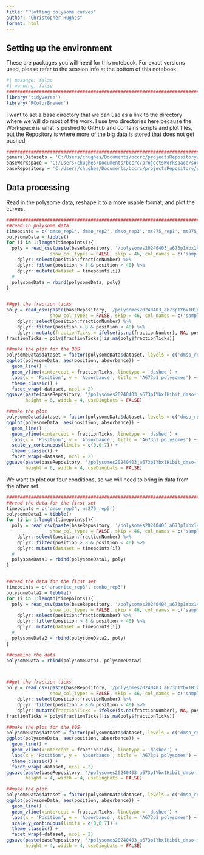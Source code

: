 ```yaml
---
title: "Plotting polysome curves"
author: "Christopher Hughes"
format: html
---
```


## Setting up the environment

These are packages you will need for this notebook. For exact versions used, please refer to the session info at the bottom of this notebook.

```r
#| message: false
#| warning: false
##########################################################################################
library('tidyverse')
library('RColorBrewer')
```

I want to set a base directory that we can use as a link to the directory where we will do most of the work. I use two directories here because the Workspace is what is pushed to GitHub and contains scripts and plot files, but the Repository is where more of the big data is stored that does not get pushed.

```r
##########################################################################################
generalDatasets = 'C:/Users/chughes/Documents/bccrc/projectsRepository/generalDatasets'
baseWorkspace = 'C:/Users/chughes/Documents/bccrc/projectsWorkspace/sorensenLab/relatedToYbx1'
baseRepository = 'C:/Users/chughes/Documents/bccrc/projectsRepository/sorensenLab/relatedToYbx1'
```

## Data processing

Read in the polysome data, reshape it to a more usable format, and plot the curves.

```r
##########################################################################################
##read in polysome data
timepoints = c('dmso_rep1','dmso_rep2','dmso_rep3','ms275_rep1','ms275_rep2','ms275_rep3')
polysomeData = tibble()
for (i in 1:length(timepoints)){
  poly = read_csv(paste(baseRepository, '/polysomes20240403_a673p1Ybx1Hibit_dmso-ms275/polysomes20240403_a673p1Ybx1Hibit_', timepoints[i], '.csv', sep = ''), 
                show_col_types = FALSE, skip = 46, col_names = c('sample','source','position','absorbance','fractionNumber','fractionVolume')) %>%
    dplyr::select(position:fractionNumber) %>%
    dplyr::filter(position > 8 & position < 40) %>%
    dplyr::mutate(dataset = timepoints[i])
  #
  polysomeData = rbind(polysomeData, poly)
}


##get the fraction ticks
poly = read_csv(paste(baseRepository, '/polysomes20240403_a673p1Ybx1Hibit_dmso-ms275/polysomes20240403_a673p1Ybx1Hibit_dmso_rep1.csv', sep = ''), 
                show_col_types = FALSE, skip = 46, col_names = c('sample','source','position','absorbance','fractionNumber','fractionVolume')) %>%
    dplyr::select(position:fractionNumber) %>%
    dplyr::filter(position > 8 & position < 40) %>%
    dplyr::mutate(fractionTicks = ifelse(is.na(fractionNumber), NA, position))
fractionTicks = poly$fractionTicks[!is.na(poly$fractionTicks)]

##make the plot for the 80S
polysomeData$dataset = factor(polysomeData$dataset, levels = c('dmso_rep1','dmso_rep2','dmso_rep3','ms275_rep1','ms275_rep2','ms275_rep3'))
ggplot(polysomeData, aes(position, absorbance)) +
  geom_line() +
  geom_vline(xintercept = fractionTicks, linetype = 'dashed') +
  labs(x = 'Position', y = 'Absorbance', title = 'A673p1 polysomes') +
  theme_classic() +
  facet_wrap(~dataset, ncol = 2)
ggsave(paste(baseRepository, '/polysomes20240403_a673p1Ybx1Hibit_dmso-ms275/lineplot_allCurveFor80s.pdf', sep = ''),
       height = 6, width = 4, useDingbats = FALSE)

##make the plot
polysomeData$dataset = factor(polysomeData$dataset, levels = c('dmso_rep1','dmso_rep2','dmso_rep3','ms275_rep1','ms275_rep2','ms275_rep3'))
ggplot(polysomeData, aes(position, absorbance)) +
  geom_line() +
  geom_vline(xintercept = fractionTicks, linetype = 'dashed') +
  labs(x = 'Position', y = 'Absorbance', title = 'A673p1 polysomes') +
  scale_y_continuous(limits = c(0,0.7)) +
  theme_classic() +
  facet_wrap(~dataset, ncol = 2)
ggsave(paste(baseRepository, '/polysomes20240403_a673p1Ybx1Hibit_dmso-ms275/lineplot_allCurveForPolysomes.pdf', sep = ''),
       height = 6, width = 4, useDingbats = FALSE)
```

We want to plot our four conditions, so we will need to bring in data from the other set.

```r
##########################################################################################
##read the data for the first set
timepoints = c('dmso_rep3','ms275_rep3')
polysomeData1 = tibble()
for (i in 1:length(timepoints)){
  poly = read_csv(paste(baseRepository, '/polysomes20240403_a673p1Ybx1Hibit_dmso-ms275/polysomes20240403_a673p1Ybx1Hibit_', timepoints[i], '.csv', sep = ''), 
                show_col_types = FALSE, skip = 46, col_names = c('sample','source','position','absorbance','fractionNumber','fractionVolume')) %>%
    dplyr::select(position:fractionNumber) %>%
    dplyr::filter(position > 8 & position < 40) %>%
    dplyr::mutate(dataset = timepoints[i])
  #
  polysomeData1 = rbind(polysomeData1, poly)
}


##read the data for the first set
timepoints = c('arsenite_rep3','combo_rep3')
polysomeData2 = tibble()
for (i in 1:length(timepoints)){
  poly = read_csv(paste(baseRepository, '/polysomes20240404_a673p1Ybx1Hibit_ars-combo/polysomes20240404_a673p1Ybx1Hibit_', timepoints[i], '.csv', sep = ''), 
                show_col_types = FALSE, skip = 46, col_names = c('sample','source','position','absorbance','fractionNumber','fractionVolume')) %>%
    dplyr::select(position:fractionNumber) %>%
    dplyr::filter(position > 8 & position < 40) %>%
    dplyr::mutate(dataset = timepoints[i])
  #
  polysomeData2 = rbind(polysomeData2, poly)
}

##combine the data
polysomeData = rbind(polysomeData1, polysomeData2)



##get the fraction ticks
poly = read_csv(paste(baseRepository, '/polysomes20240403_a673p1Ybx1Hibit_dmso-ms275/polysomes20240403_a673p1Ybx1Hibit_dmso_rep3.csv', sep = ''), 
                show_col_types = FALSE, skip = 46, col_names = c('sample','source','position','absorbance','fractionNumber','fractionVolume')) %>%
    dplyr::select(position:fractionNumber) %>%
    dplyr::filter(position > 8 & position < 40) %>%
    dplyr::mutate(fractionTicks = ifelse(is.na(fractionNumber), NA, position))
fractionTicks = poly$fractionTicks[!is.na(poly$fractionTicks)]

##make the plot for the 80S
polysomeData$dataset = factor(polysomeData$dataset, levels = c('dmso_rep3','ms275_rep3','arsenite_rep3','combo_rep3'))
ggplot(polysomeData, aes(position, absorbance)) +
  geom_line() +
  geom_vline(xintercept = fractionTicks, linetype = 'dashed') +
  labs(x = 'Position', y = 'Absorbance', title = 'A673p1 polysomes') +
  theme_classic() +
  facet_wrap(~dataset, ncol = 2)
ggsave(paste(baseRepository, '/polysomes20240403_a673p1Ybx1Hibit_dmso-ms275/lineplot_allCurveFor80s.pdf', sep = ''),
       height = 4, width = 4, useDingbats = FALSE)

##make the plot
polysomeData$dataset = factor(polysomeData$dataset, levels = c('dmso_rep3','ms275_rep3','arsenite_rep3','combo_rep3'))
ggplot(polysomeData, aes(position, absorbance)) +
  geom_line() +
  geom_vline(xintercept = fractionTicks, linetype = 'dashed') +
  labs(x = 'Position', y = 'Absorbance', title = 'A673p1 polysomes') +
  scale_y_continuous(limits = c(0,0.7)) +
  theme_classic() +
  facet_wrap(~dataset, ncol = 2)
ggsave(paste(baseRepository, '/polysomes20240403_a673p1Ybx1Hibit_dmso-ms275/lineplot_allCurveForPolysomes.pdf', sep = ''),
       height = 4, width = 4, useDingbats = FALSE)

```




